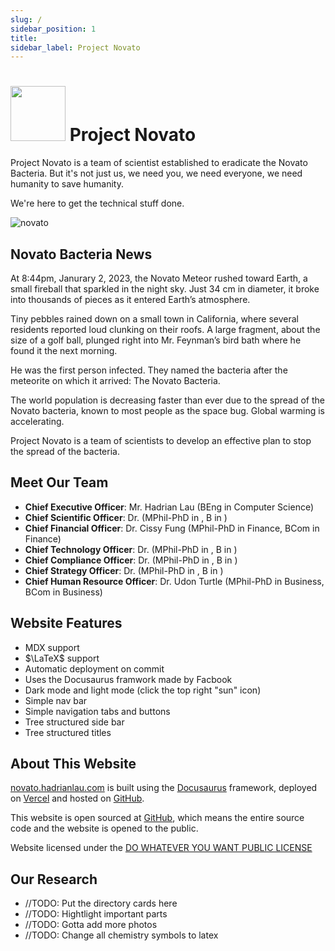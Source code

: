 ```yaml
---
slug: /
sidebar_position: 1
title: 
sidebar_label: Project Novato
---
```


<h1 class="middle"><img src="img/logo.svg" width="88px" class="middle"></img> Project Novato</h1>

Project Novato is a team of scientist established to eradicate the Novato Bacteria. But it's not just us, we need you, we need everyone, we need humanity to save humanity. 

We're here to get the technical stuff done. 

![novato](/img/idk.png)
## Novato Bacteria News
At 8:44pm, Janurary 2, 2023, the Novato Meteor rushed toward Earth, a small fireball that sparkled in the night sky. Just 34 cm in diameter, it broke into thousands of pieces as it entered Earth’s atmosphere. 

Tiny pebbles rained down on a small town in California, where several residents reported loud clunking on their roofs. A large fragment, about the size of a golf ball, plunged right into Mr. Feynman’s bird bath where he found it the next morning. 

He was the first person infected. They named the bacteria after the meteorite on which it arrived: The Novato Bacteria.

The world population is decreasing faster than ever due to the spread of the Novato bacteria, known to most people as the space bug. Global warming is accelerating. 

Project Novato is a team of scientists to develop an effective plan to stop the spread of the bacteria.

## Meet Our Team
- **Chief Executive Officer**: Mr. Hadrian Lau (BEng in Computer Science)
- **Chief Scientific Officer**: Dr. (MPhil-PhD in , B in )
- **Chief Financial Officer**: Dr. Cissy Fung (MPhil-PhD in Finance, BCom in Finance)
- **Chief Technology Officer**: Dr. (MPhil-PhD in , B in )
- **Chief Compliance Officer**: Dr. (MPhil-PhD in , B in )
- **Chief Strategy Officer**: Dr. (MPhil-PhD in , B in )
- **Chief Human Resource Officer**: Dr. Udon Turtle (MPhil-PhD in Business, BCom in Business)
## Website Features
- MDX support
- $\LaTeX$ support
- Automatic deployment on commit
- Uses the Docusaurus framwork made by Facbook
- Dark mode and light mode (click the top right "sun" icon)
- Simple nav bar
- Simple navigation tabs and buttons
- Tree structured side bar
- Tree structured titles
## About This Website

[novato.hadrianlau.com](https://novato.hadrianlau.com) is built using the [Docusaurus](https://docusaurus.io/) framework, deployed on [Vercel](https://vercel.com/) and hosted on [GitHub](https://github.com/).

This website is open sourced at [GitHub](https://github.com/udontur/novato), which means the entire source code and the website is opened to the public.

Website licensed under the [DO WHATEVER YOU WANT PUBLIC LICENSE](https://github.com/udontur/novato/blob/main/LICENSE)
## Our Research
- //TODO: Put the directory cards here
- //TODO: Hightlight important parts
- //TODO: Gotta add more photos
- //TODO: Change all chemistry symbols to latex

